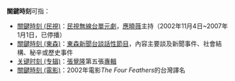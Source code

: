 '''關鍵時刻'''可指：
*[[關鍵時刻_(民視)|關鍵時刻 (民視)]]：[[民視無線台|民視無線台]][[單元劇|單元劇]]，[[應曉薇|應曉薇]]主持（2002年11月4日~2007年1月1日，已停播）
*[[關鍵時刻_(東森)|關鍵時刻 (東森)]]：[[東森新聞台|東森新聞台]][[談話性節目|談話性節目]]，內容主要談及新聞事件、社會結構、秘辛或歷史事件
*[[关键时刻_(专辑)|关键时刻 (专辑)]]：[[張覺隆|張覺隆]]第五張[[專輯|專輯]]
*[[關鍵時刻_(電影)|關鍵時刻 (電影)]]：2002年電影''The Four Feathers''的台灣譯名

{{disambig|cat=四字作品消歧義}}